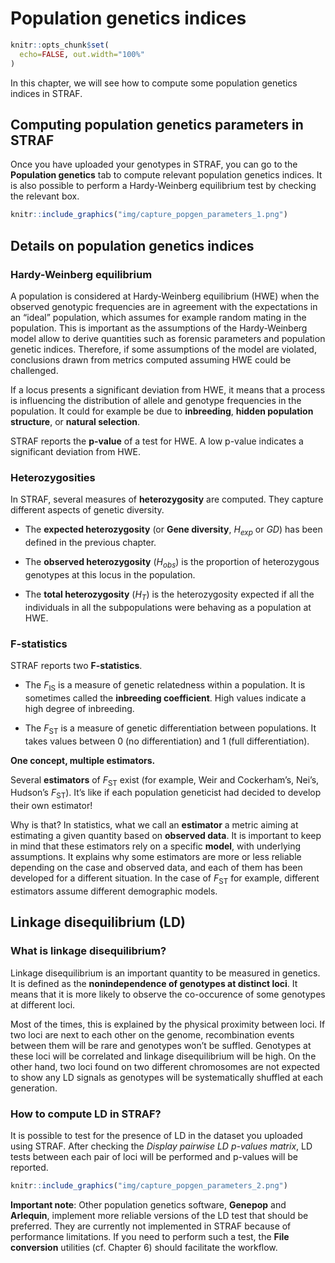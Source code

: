 # Population genetics indices

```r
knitr::opts_chunk$set(
  echo=FALSE, out.width="100%"
)
```

In this chapter, we will see how to compute some population genetics indices in STRAF.

## Computing population genetics parameters in STRAF

Once you have uploaded your genotypes in STRAF, you can go to the __Population genetics__
tab to compute relevant population genetics indices. It is also possible to perform
a Hardy-Weinberg equilibrium test by checking the relevant box.

:::{.capture}
```r
knitr::include_graphics("img/capture_popgen_parameters_1.png")
```
:::

## Details on population genetics indices

### Hardy-Weinberg equilibrium

A population is considered at Hardy-Weinberg equilibrium (HWE) when the observed
genotypic frequencies are in agreement with the expectations in an "ideal" population,
which assumes for example random mating in the population. 
This is important as the assumptions of the Hardy-Weinberg model
allow to derive quantities such as forensic parameters and population genetic indices.
Therefore, if some assumptions of the model are violated, conclusions drawn from
metrics computed assuming HWE could be challenged.

If a locus presents a significant deviation from HWE, it means that a process
is influencing the distribution of allele and genotype frequencies in the population.
It could for example be due to __inbreeding__, __hidden population structure__,
or __natural selection__.

STRAF reports the __p-value__ of a test for HWE. A low p-value indicates a significant
deviation from HWE.

### Heterozygosities

In STRAF, several measures of __heterozygosity__ are computed. They capture
different aspects of genetic diversity.

* The __expected heterozygosity__ (or __Gene diversity__, $H_{exp}$ or $GD$) has been defined in the previous chapter.

* The __observed heterozygosity__ ($H_{obs}$) is the proportion of heterozygous genotypes at this locus in the population.

* The __total heterozygosity__ ($H_T$) is the heterozygosity expected if all the
individuals in all the subpopulations were behaving as a population at HWE.

### F-statistics

STRAF reports two __F-statistics__. 

* The $F_{\textrm{IS}}$ is a measure of genetic relatedness within a population.
It is sometimes called the __inbreeding coefficient__. High values indicate
a high degree of inbreeding.

* The $F_{\textrm{ST}}$ is a measure of genetic differentiation between populations.
It takes values between 0 (no differentiation) and 1 (full differentiation).


::: {.interpretation data-latex=""}
__One concept, multiple estimators.__

Several __estimators__ of $F_{\textrm{ST}}$ exist (for example, Weir and Cockerham's, Nei's, 
Hudson's $F_{\textrm{ST}}$). It's like if each population geneticist had decided 
to develop their own estimator! 

Why is that? In statistics, what we call an __estimator__ a metric aiming at estimating
a given quantity based on __observed data__. It is important to keep in mind that 
these estimators rely on a specific __model__, with underlying assumptions. 
It explains why some estimators are more or less reliable depending on the case 
and observed data, and each of them has been developed for a different situation.
In the case of $F_{\textrm{ST}}$ for example, different estimators assume 
different demographic models.
:::

## Linkage disequilibrium (LD)

### What is linkage disequilibrium?

Linkage disequilibrium is an important quantity to be measured in genetics. 
It is defined as the __nonindependence of genotypes at distinct loci__.
It means that it is more likely to observe the co-occurence of some genotypes
at different loci.

Most of the times, this is explained by the physical proximity between loci. If
two loci are next to each other on the genome, recombination events between them
will be rare and genotypes won't be suffled. Genotypes at these loci will be correlated
and linkage disequilibrium will be high. On the other hand, two loci found on two different
chromosomes are not expected to show any LD signals as genotypes will be systematically 
shuffled at each generation.


### How to compute LD in STRAF?

It is possible to test for the presence of LD in the dataset you uploaded using
STRAF. After checking the _Display pairwise LD p-values matrix_, LD tests between
each pair of loci will be performed and p-values will be reported.

:::{.capture}
```r
knitr::include_graphics("img/capture_popgen_parameters_2.png")
```
:::

__Important note__: Other population genetics software, 
__Genepop__ and __Arlequin__, implement more reliable
versions of the LD test that should be preferred. They are currently not implemented
in STRAF because of performance limitations. If you need to perform such a test, the
__File conversion__ utilities (cf. Chapter 6) should facilitate the workflow.
